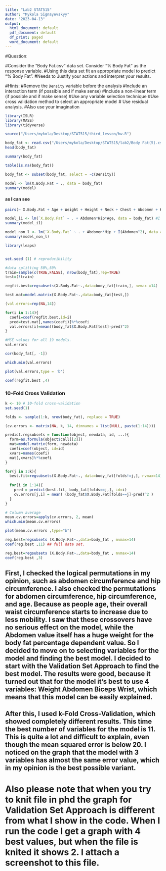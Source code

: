```yaml
---
title: "Lab2 STAT515"
author: "Mykola Signayevskyy"
date: "2023-04-13"
output:
  html_document: default
  pdf_document: default
  df_print: paged
  word_document: default
---
```


#Question: 

#Consider the “Body Fat.csv” data set. Consider “% Body Fat” as the response variable.
#Using this data set fit an appropriate model to predict “% Body Fat”. 
#Needs to Justify your actions and interpret your results.

#Hints:
#Remove the `Density` variable before the analysis
#Include an interaction term (if possible and if make sense)
#Include a non-linear term (if possible and if make sense)
#Use any variable selection technique
#Use cross validation method to select an appropriate model
# Use residual analysis. 
#Also use your imagination

```r
library(ISLR)
library(MASS)
library(tidyverse)
```
```r
source("/Users/mykola/Desktop/STAT515/third_lesson/hw.R")
```


```r
body_fat <- read.csv("/Users/mykola/Desktop/STAT515/lab2/Body Fat(5).csv")
head(body_fat)
```

```r
summary(body_fat)
```
```r
table(is.na(body_fat))
```

```r
body_fat <- subset(body_fat, select = -c(Density))
```

```r
model <- lm(X.Body.Fat ~ ., data = body_fat)
summary(model)
```
#### as I can see

```r
pairs(~ X.Body.Fat + Age + Weight + Height + Neck + Chest + Abdomen + Hip + Thigh + Knee + Ankle + Biceps + Forearm + Wrist, data = body_fat)
```
```r
model_i1 <- lm(`X.Body.Fat` ~ . + Abdomen*Hip*Age, data = body_fat) #I am trying to do logical in my opinion intersect between person's age, Hip circumference and Abdomen circumference
summary(model_i1)
```

```r
model_non_l <- lm(`X.Body.Fat` ~ . + Abdomen*Hip + I(Abdomen^2), data = body_fat)
summary(model_non_l)
```


```r
library(leaps)


set.seed (1) # reproducibility 

#data splitting 50%,50%
train=sample(c(TRUE,FALSE), nrow(body_fat),rep=TRUE)
test=(!train)
```


```r
regfit.best=regsubsets(X.Body.Fat~.,data=body_fat[train,], nvmax =14)
```

```r
test.mat=model.matrix(X.Body.Fat~.,data=body_fat[test,])
```

```r
(val.errors=rep(NA,14)) 
```

```r
for(i in 1:14){
  coefi=coef(regfit.best,id=i)
  pred=test.mat[,names(coefi)]%*%coefi
  val.errors[i]=mean((body_fat$X.Body.Fat[test]-pred)^2)
}

#MSE values for all 19 models.
val.errors
```

```r
cor(body_fat[, -1])
```


```r
which.min(val.errors)
```

```r
plot(val.errors,type = 'b')
```

```r
coef(regfit.best ,4)
```

### 10-Fold Cross Validation
```r
k <- 10 # 10-fold cross-validation
set.seed(1)
```

```r
folds <- sample(1:k, nrow(body_fat), replace = TRUE)
```

```r
(cv.errors <- matrix(NA, k, 14, dimnames = list(NULL, paste(1:14))))
```


```r
predict.regsubsets = function(object, newdata, id, ...){
  form=as.formula(object$call[[2]])
  mat=model.matrix(form, newdata)
  coefi=coef(object, id=id)
  xvars=names(coefi)
  mat[,xvars]%*%coefi
}
```

```r
for(j in 1:k){
  best.fit=regsubsets(X.Body.Fat~., data=body_fat[folds!=j,], nvmax=14)
  
  for(i in 1:14){
    pred = predict(best.fit, body_fat[folds==j,], id=i)
    cv.errors[j,i] = mean( (body_fat$X.Body.Fat[folds==j]-pred)^2 )
  }
}
```

```r
# Column average
mean.cv.errors=apply(cv.errors, 2, mean)
which.min(mean.cv.errors)
```

```r
plot(mean.cv.errors ,type="b")
```
```r
reg.best=regsubsets (X.Body.Fat~.,data=body_fat , nvmax=14)
coef(reg.best ,11) ## full data set.
```

```r
reg.best=regsubsets (X.Body.Fat~.,data=body_fat , nvmax=14)
coef(reg.best ,3)
```

## First, I checked the logical permutations in my opinion, such as abdomen circumference and hip circumference. I also checked the permutations for abdomen circumference, hip circumference, and age. Because as people age, their overall waist circumference starts to increase due to less mobility. I saw that these crossovers have no serious effect on the model, while the Abdomen value itself has a huge weight for the body fat percentage dependent value. So I decided to move on to selecting variables for the model and finding the best model. I decided to start with the Validation Set Approach to find the best model. The results were good, because it turned out that for the model it's best to use 4 variables: Weight Abdomen Biceps Wrist, which means that this model can be easily explained. 

## After this, I used k-Fold Cross-Validation, which showed completely different results. This time the best number of variables for the model is 11. This is quite a lot and difficult to explain, even though the mean squared error is below 20. I noticed on the graph that the model with 3 variables has almost the same error value, which in my opinion is the best possible variant.

# Also please note that when you try to knit file in phd the graph for Validation Set Approach is different from what I show in the code. When I run the code I get a graph with 4 best values, but when the file is knited it shows 2. I attach a screenshot to this file.